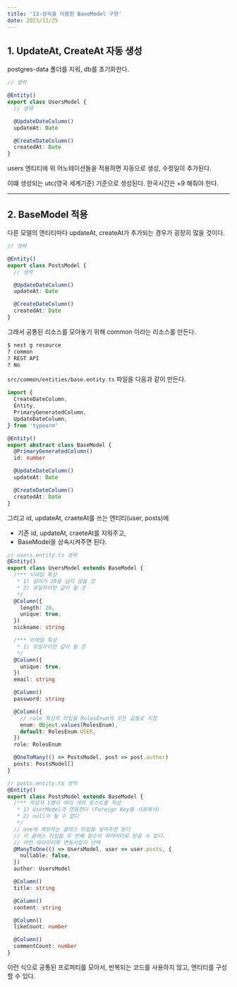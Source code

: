 ```yaml
---
title: '13-상속을 이용한 BaseModel 구현'
date: 2023/12/25
---
```


## 1. UpdateAt, CreateAt 자동 생성

postgres-data 폴더를 지워, db를 초기화한다.

```ts users.entity.ts
// 생략

@Entity()
export class UsersModel {
  // 생략

  @UpdateDateColumn()
  updateAt: Date

  @CreateDateColumn()
  createdAt: Date
}
```

users 엔티티에 위 어노테이션들을 적용하면 자동으로 생성, 수정일이 추가된다.

이떄 생성되는 utc(영국 세계기준) 기준으로 생성된다. 한국시간은 +9 해줘야 한다.

---

## 2. BaseModel 적용

다른 모델의 엔티티마다 updateAt, createAt가 추가되는 경우가 굉장히 많을 것이다.

```ts posts.entity.ts
// 생략

@Entity()
export class PostsModel {
  // 생략

  @UpdateDateColumn()
  updateAt: Date

  @CreateDateColumn()
  createdAt: Date
}
```

그래서 공통된 리소스를 모아놓기 위해 common 이라는 리소스를 만든다.

```bash
$ nest g resource
? common
? REST API
? No
```

`src/common/entities/base.entity.ts` 파일을 다음과 같이 만든다.

```ts src/common/entities/base.entity.t
import {
  CreateDateColumn,
  Entity,
  PrimaryGeneratedColumn,
  UpdateDateColumn,
} from 'typeorm'

@Entity()
export abstract class BaseModel {
  @PrimaryGeneratedColumn()
  id: number

  @UpdateDateColumn()
  updateAt: Date

  @CreateDateColumn()
  createdAt: Date
}
```

그리고 id, updateAt, craeteAt를 쓰는 엔티티(user, posts)에

- 기존 id, updateAt, craeteAt를 지워주고,
- BaseModel을 상속시켜주면 된다.

```ts users.entity.ts
// users.entity.ts 생략
@Entity()
export class UsersModel extends BaseModel {
  /*** 닉네임 특성
   * 1) 길이가 20을 넘지 않을 것
   * 2) 유일무이한 값이 될 것
   */
  @Column({
    length: 20,
    unique: true,
  })
  nickname: string

  /*** 이메일 특성
   * 1) 유일무이한 값이 될 것
   */
  @Column({
    unique: true,
  })
  email: string

  @Column()
  password: string

  @Column({
    // role 특성의 타입을 RolesEnum의 모든 값들로 지정
    enum: Object.values(RolesEnum),
    default: RolesEnum.USER,
  })
  role: RolesEnum

  @OneToMany(() => PostsModel, post => post.author)
  posts: PostsModel[]
}
```

```ts posts.entity.ts
// posts.entity.ts 생략
@Entity()
export class PostsModel extends BaseModel {
  /*** 작성자 1명이 여러 개의 포스트를 작성
   * 1) UserModel과 연동한다 (Foreign Key를 사용해서)
   * 2) null이 될 수 없다
   */
  // one에 해당하는 클래스 타입을 넣어주면 된다
  // 이 클래스 타입을 두 번쨰 함수의 파라미터로 받을 수 있다.
  // 어떤 파라미터와 연동시킬지 선택
  @ManyToOne(() => UsersModel, user => user.posts, {
    nullable: false,
  })
  author: UsersModel

  @Column()
  title: string

  @Column()
  content: string

  @Column()
  likeCount: number

  @Column()
  commentCount: number
}
```

이런 식으로 공통된 프로퍼티를 모아서, 반복되는 코드를 사용하지 않고, 엔티티를 구성할 수 있다.
